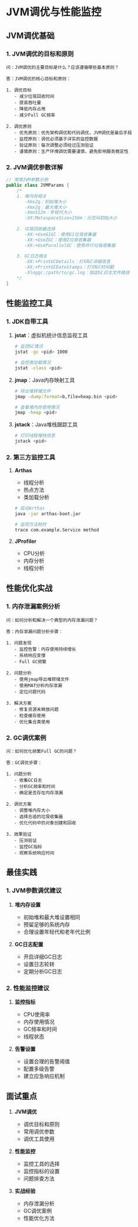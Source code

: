 # JVM调优与性能监控

## JVM调优基础

### 1. JVM调优的目标和原则

```plaintext
问：JVM调优的主要目标是什么？应该遵循哪些基本原则？

答：JVM调优的核心目标和原则：

1. 调优目标
   - 减少垃圾回收时间
   - 提高吞吐量
   - 降低内存占用
   - 减少Full GC频率

2. 调优原则
   - 优先原则：优先架构调优和代码调优，JVM调优是最后手段
   - 监控原则：调优必须基于详实的监控数据
   - 验证原则：每次调整必须经过压测验证
   - 谨慎原则：生产环境调优需要谨慎，避免影响服务稳定性
```

### 2. JVM调优参数详解

```java
// 常用JVM参数示例
public class JVMParams {
    /*
    1. 堆内存相关
       -Xms2g：初始堆大小
       -Xmx2g：最大堆大小
       -Xmn512m：年轻代大小
       -XX:MetaspaceSize=256m：元空间初始大小
       
    2. 垃圾回收器选择
       -XX:+UseG1GC：使用G1垃圾收集器
       -XX:+UseZGC：使用Z垃圾收集器
       -XX:+UseParallelGC：使用并行垃圾收集器
       
    3. GC日志相关
       -XX:+PrintGCDetails：打印GC详细信息
       -XX:+PrintGCDateStamps：打印GC时间戳
       -Xloggc:/path/to/gc.log：指定GC日志文件路径
    */
}
```

## 性能监控工具

### 1. JDK自带工具

1. **jstat**：虚拟机统计信息监视工具
   ```bash
   # 监控GC情况
   jstat -gc <pid> 1000
   
   # 监控类加载情况
   jstat -class <pid>
   ```

2. **jmap**：Java内存映射工具
   ```bash
   # 导出堆转储文件
   jmap -dump:format=b,file=heap.bin <pid>
   
   # 查看堆内存使用情况
   jmap -heap <pid>
   ```

3. **jstack**：Java堆栈跟踪工具
   ```bash
   # 打印线程堆栈信息
   jstack <pid>
   ```

### 2. 第三方监控工具

1. **Arthas**
   - 线程分析
   - 热点方法
   - 类加载分析
   ```bash
   # 启动Arthas
   java -jar arthas-boot.jar
   
   # 监控方法耗时
   trace com.example.Service method
   ```

2. **JProfiler**
   - CPU分析
   - 内存分析
   - 线程分析

## 性能优化实战

### 1. 内存泄漏案例分析

```plaintext
问：如何分析和解决一个典型的内存泄漏问题？

答：内存泄漏问题分析步骤：

1. 问题发现
   - 监控告警：内存使用持续增长
   - 系统响应变慢
   - Full GC频繁

2. 问题分析
   - 使用jmap导出堆转储文件
   - 使用MAT分析内存泄漏
   - 定位问题代码

3. 解决方案
   - 修复资源未释放问题
   - 检查缓存使用
   - 优化集合类使用
```

### 2. GC调优案例

```plaintext
问：如何优化频繁Full GC的问题？

答：GC调优步骤：

1. 问题分析
   - 收集GC日志
   - 分析GC频率和时间
   - 确定是否存在内存泄漏

2. 调优方案
   - 调整堆内存大小
   - 选择合适的垃圾收集器
   - 优化代码中的对象创建和回收

3. 效果验证
   - 压测验证
   - 监控GC指标
   - 观察系统响应时间
```

## 最佳实践

### 1. JVM参数调优建议

1. **堆内存设置**
   - 初始堆和最大堆设置相同
   - 预留足够的系统内存
   - 合理设置年轻代和老年代比例

2. **GC日志配置**
   - 开启详细GC日志
   - 设置日志轮转
   - 定期分析GC日志

### 2. 性能监控建议

1. **监控指标**
   - CPU使用率
   - 内存使用情况
   - GC频率和时间
   - 线程状态

2. **告警设置**
   - 设置合理的告警阈值
   - 配置多级告警
   - 建立应急响应机制

## 面试重点

1. **JVM调优**
   - 调优目标和原则
   - 常用调优参数
   - 调优工具使用

2. **性能监控**
   - 监控工具的选择
   - 监控指标的设置
   - 问题排查方法

3. **实战经验**
   - 内存泄漏分析
   - GC调优案例
   - 性能优化方法